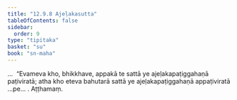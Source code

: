 ```yaml
---
title: "12.9.8 Ajeḷakasutta"
tableOfContents: false
sidebar:
  order: 9
type: "tipitaka"
basket: "su"
book: "sn-maha"
---
```



<DynamicBreadcrumb />

<Division number="1158" book="sn-maha">

<Paragraph number="2496" book="sn-maha">
…  “Evameva kho, bhikkhave, appakā te sattā ye ajeḷakapaṭiggahaṇā paṭiviratā; atha kho eteva bahutarā sattā ye ajeḷakapaṭiggahaṇā appaṭiviratā …pe… .

</Paragraph>
</Division>

<Paragraph number="2497" type="center" book="sn-maha">
Aṭṭhamaṃ.
</Paragraph>